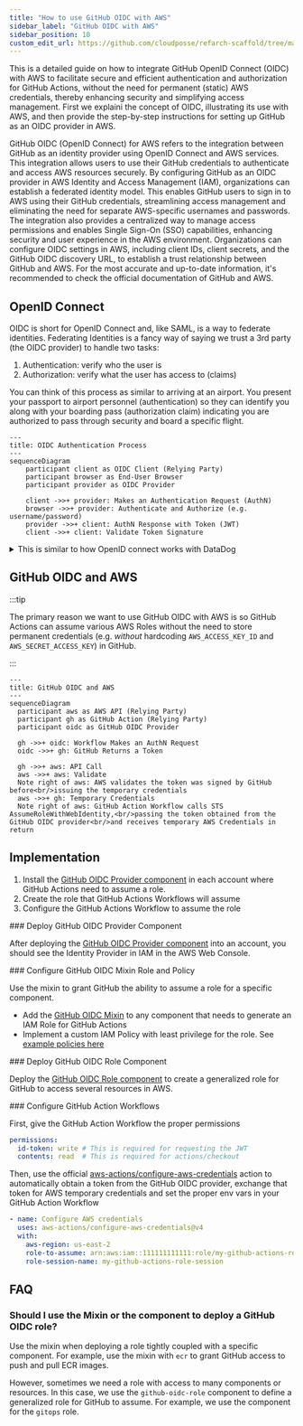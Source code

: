 ```yaml
---
title: "How to use GitHub OIDC with AWS"
sidebar_label: "GitHub OIDC with AWS"
sidebar_position: 10
custom_edit_url: https://github.com/cloudposse/refarch-scaffold/tree/main/docs/docs/how-to-guides/integrations/github/github-oidc-with-aws.md
---
```


<Intro>
This is a detailed guide on how to integrate GitHub OpenID Connect (OIDC) with AWS to facilitate secure and efficient authentication and authorization for GitHub Actions, without the need for permanent (static) AWS credentials, thereby enhancing security and simplifying access management. First we explaini the concept of OIDC, illustrating its use with AWS, and then provide the step-by-step instructions for setting up GitHub as an OIDC provider in AWS.
</Intro>

GitHub OIDC (OpenID Connect) for AWS refers to the integration between GitHub as an identity provider using OpenID Connect and AWS services. This integration allows users to use their GitHub credentials to authenticate and access AWS resources securely. By configuring GitHub as an OIDC provider in AWS Identity and Access Management (IAM), organizations can establish a federated identity model. This enables GitHub users to sign in to AWS using their GitHub credentials, streamlining access management and eliminating the need for separate AWS-specific usernames and passwords. The integration also provides a centralized way to manage access permissions and enables Single Sign-On (SSO) capabilities, enhancing security and user experience in the AWS environment. Organizations can configure OIDC settings in AWS, including client IDs, client secrets, and the GitHub OIDC discovery URL, to establish a trust relationship between GitHub and AWS. For the most accurate and up-to-date information, it's recommended to check the official documentation of GitHub and AWS.

## OpenID Connect

OIDC is short for OpenID Connect and, like SAML, is a way to federate identities. Federating Identities is a fancy way of saying we trust a 3rd party (the OIDC provider) to handle two tasks:

1. Authentication: verify who the user is
2. Authorization: verify what the user has access to (claims)

You can think of this process as similar to arriving at an airport. You present your passport to airport personnel (authentication) so they can identify you along with your boarding pass (authorization claim) indicating you are authorized to pass through security and board a specific flight.

```mermaid
---
title: OIDC Authentication Process
---
sequenceDiagram
    participant client as OIDC Client (Relying Party)
    participant browser as End-User Browser
    participant provider as OIDC Provider

    client ->>+ provider: Makes an Authentication Request (AuthN)
    browser ->>+ provider: Authenticate and Authorize (e.g. username/password)
    provider ->>+ client: AuthN Response with Token (JWT)
    client ->>+ client: Validate Token Signature
```

<details>
<summary>This is similar to how OpenID connect works with DataDog</summary>

We share this here only if it helps, as the process is conceptually similar for GitHub and GitHub Actions.

![Datadog OIDC Example](/assets/refarch/datadog_oidc_example.png)
</details>

## GitHub OIDC and AWS

:::tip

The primary reason we want to use GitHub OIDC with AWS is so GitHub Actions can assume various AWS Roles without the need to store permanent credentials (e.g. _without_ hardcoding `AWS_ACCESS_KEY_ID` and `AWS_SECRET_ACCESS_KEY`) in GitHub.

:::

```mermaid
---
title: GitHub OIDC and AWS
---
sequenceDiagram
  participant aws as AWS API (Relying Party)
  participant gh as GitHub Action (Relying Party)
  participant oidc as GitHub OIDC Provider

  gh ->>+ oidc: Workflow Makes an AuthN Request
  oidc ->>+ gh: GitHub Returns a Token

  gh ->>+ aws: API Call
  aws ->>+ aws: Validate
  Note right of aws: AWS validates the token was signed by GitHub before<br/>issuing the temporary credentials
  aws ->>+ gh: Temporary Credentials
  Note right of aws: GitHub Action Workflow calls STS AssumeRoleWithWebIdentity,<br/>passing the token obtained from the GitHub OIDC provider<br/>and receives temporary AWS Credentials in return
```

## Implementation

<KeyPoints title="Overview">

1. Install the [GitHub OIDC Provider component](/components/library/aws/github-oidc-provider/) in each account where GitHub Actions need to assume a role.
2. Create the role that GitHub Actions Workflows will assume
3. Configure the GitHub Actions Workflow to assume the role
</KeyPoints>

<Step>
### <StepNumber/> Deploy GitHub OIDC Provider Component

After deploying the [GitHub OIDC Provider component](/components/library/aws/github-oidc-provider/) into an account, you should see the Identity Provider in IAM in the AWS Web Console.
</Step>

<Step>
### <StepNumber/> Configure GitHub OIDC Mixin Role and Policy

Use the mixin to grant GitHub the ability to assume a role for a specific component.

- Add the [GitHub OIDC Mixin](https://github.com/cloudposse/terraform-aws-components/tree/main/mixins/github-actions-iam-role) to any component that needs to generate an IAM Role for GitHub Actions
- Implement a custom IAM Policy with least privilege for the role. See [example policies here](https://github.com/cloudposse/terraform-aws-components/tree/main/mixins/github-actions-iam-policy)
</Step>

<Step>
### <StepNumber/> Deploy GitHub OIDC Role Component

Deploy the [GitHub OIDC Role component](/components/library/aws/github-oidc-role/) to create a generalized role for GitHub to access several resources in AWS.
</Step>

<Step>
### <StepNumber/> Configure GitHub Action Workflows

First, give the GitHub Action Workflow the proper permissions

```yaml
permissions:
  id-token: write # This is required for requesting the JWT
  contents: read  # This is required for actions/checkout
```

Then, use the official [aws-actions/configure-aws-credentials](https://github.com/aws-actions/configure-aws-credentials) action to automatically obtain a token from the GitHub OIDC provider, exchange that token for AWS temporary credentials and set the proper env vars in your GitHub Action Workflow

```yaml
- name: Configure AWS credentials
  uses: aws-actions/configure-aws-credentials@v4
  with:
    aws-region: us-east-2
    role-to-assume: arn:aws:iam::111111111111:role/my-github-actions-role
    role-session-name: my-github-actions-role-session
```
</Step>

## FAQ

### Should I use the Mixin or the component to deploy a GitHub OIDC role?

Use the mixin when deploying a role tightly coupled with a specific component. For example, use the mixin with `ecr` to grant GitHub access to push and pull ECR images.

However, sometimes we need a role with access to many components or resources. In this case, we use the `github-oidc-role` component to define a generalized role for GitHub to assume. For example, we use the component for the `gitops` role.

